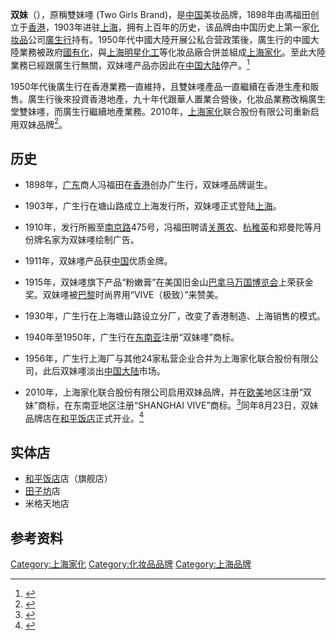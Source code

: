 {{Infobox Company 
| company_name     = 双妹
| company_logo     = [[File:ShuangMei.jpg|File:ShuangMei.jpg]]
| company_type     = 
| company_slogan   = 东情西韵·尽态极妍
| foundation       = 1898年
| location         = {{CHN}}[[上海|上海]]
| area_served      = 
| key_people       =
| industry         = 
| products         = [[化妆品|化妆品]]
| revenue          = 
| parent           = [[上海家化|上海家化]]
| subsid           = 
| homepage         = http://www.shanghaivive.com.cn
| footnotes        =
}}
'''双妹'''（{{lang-en|Shanghai Vive}}），原稱雙妹嚜 (Two Girls Brand)，是[[中国|中国]]美妆品牌，1898年由馮福田创立于[[香港|香港]]，1903年进驻[[上海|上海]]，拥有上百年的历史，该品牌由中国历史上第一家[[化妆品|化妆品]]公司[[廣生行|廣生行]]持有。1950年代中國大陸开展公私合营政策後，廣生行的中國大陸業務被政府[[國有化|國有化]]，與[[明星化工|上海明星化工]]等化妝品廠合併並組成[[上海家化|上海家化]]。至此大陸業務已經跟廣生行無關，双妹嚜产品亦因此在[[中国大陆|中国大陆]]停产。<ref>{{cite news |title=国货之光！精准种草！千万别以为国货只有大宝！ |url=https://quality.huanqiu.com/article/9CaKrnKkVdk |accessdate=2021-11-02 |work=环球网 |archive-date=2021-11-05 |archive-url=https://web.archive.org/web/20211105040754/https://quality.huanqiu.com/article/9CaKrnKkVdk |dead-url=no }}</ref>

1950年代後廣生行在香港業務一直維持，且雙妹嚜產品一直繼續在香港生產和販售。廣生行後來投資香港地產，九十年代跟華人置業合營後，化妝品業務改稱廣生堂雙妹嚜，而廣生行繼續地產業務。2010年，[[上海家化|上海家化]]联合股份有限公司重新启用双妹品牌<ref>{{Cite web |url=http://eladies.sina.com.cn/beauty/2010/0824/17271012802.shtml |title=中国首个高端时尚跨界品牌“双妹”上市 |accessdate=2010-09-08 |archive-date=2010-12-02 |archive-url=https://web.archive.org/web/20101202005735/http://eladies.sina.com.cn/beauty/2010/0824/17271012802.shtml |dead-url=no }}</ref>。

==历史==
*1898年，[[广东|广东]]商人冯福田在[[香港|香港]]创办广生行，双妹嚜品牌诞生。

*1903年，广生行在塘山路成立上海发行所，双妹嚜正式登陆[[上海|上海]]。

*1910年，发行所搬至[[南京路|南京路]]475号，冯福田聘请[[关蕙农|关蕙农]]、[[杭稚英|杭稚英]]和郑曼陀等月份牌名家为双妹嚜绘制广告。

*1911年，双妹嚜产品获[[中国|中国]]优质金牌。

*1915年，双妹嚜旗下产品“粉嫩膏”在美国旧金山[[巴拿马万国博览会|巴拿马万国博览会]]上荣获金奖。双妹嚜被[[巴黎|巴黎]]时尚界用“VIVE（极致）”来赞美。

*1930年，广生行在上海塘山路设立分厂，改变了香港制造、上海销售的模式。

*1940年至1950年，广生行在[[东南亚|东南亚]]注册“双妹嚜”商标。

*1956年，广生行上海厂与其他24家私营企业合并为上海家化联合股份有限公司，此后双妹嚜淡出[[中国大陆|中国大陆]]市场。

*2010年，上海家化联合股份有限公司启用双妹品牌，并在[[欧美|欧美]]地区注册“双妹”商标，在东南亚地区注册“SHANGHAI VIVE”商标。<ref>{{Cite web |url=http://finance.ifeng.com/roll/20100824/2546344.shtml |title=老品牌“双妹”化妆品重返上海滩 |accessdate=2010-09-08 |archive-date=2010-09-02 |archive-url=https://web.archive.org/web/20100902083022/http://finance.ifeng.com/roll/20100824/2546344.shtml |dead-url=no }}</ref>同年8月23日，双妹品牌店在[[和平饭店_(上海)|和平饭店]]正式开业。<ref>{{cite news |title=“双妹”全球首家品牌店在重新装潢的和平饭店正式开业 |url=http://zqb.cyol.com/content/2010-09/06/content_3407021.htm |accessdate=2021-11-02 |work=中国青年报 |archive-date=2010-09-09 |archive-url=https://web.archive.org/web/20100909070619/http://zqb.cyol.com/content/2010-09/06/content_3407021.htm |dead-url=no }}</ref>

==实体店==
*[[和平饭店_(上海)|和平饭店]]店（旗舰店）
*[[田子坊|田子坊]]店
*米格天地店

==参考资料==
{{reflist}}

[[Category:上海家化|Category:上海家化]]
[[Category:化妆品品牌|Category:化妆品品牌]]
[[Category:上海品牌|Category:上海品牌]]
